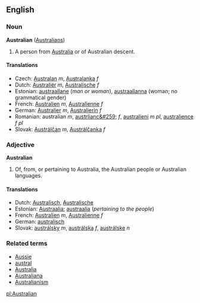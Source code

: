 ==English==
===Noun===
'''Australian''' ([[Australians]])

#A person from [[Australia]] or of Australian descent.

====Translations====
*Czech: [[Australan]] ''m'', [[Australanka]] ''f''
*Dutch: [[Australiër]] ''m'', [[Australische]] ''f''
*Estonian: [[austraallane]] (''man or woman''), [[austraallanna]] (woman; no grammatical gender)
*French: [[Australien]] ''m'', [[Australienne]] ''f''
*German: [[Australier]] ''m'', [[Australierin]] ''f''
*Romanian: australian ''m'', [[austrlianc&#259;]] ''f'', [[australieni]] ''m pl'', [[australience]] ''f pl''
*Slovak: [[Austrálčan]] ''m'', [[Austrálčanka]] ''f''

===Adjective===
'''Australian'''

#Of, from, or pertaining to Australia, the Australian people or Australian languages.

====Translations====
*Dutch: [[Australisch]], [[Australische]]
*Estonian: [[Austraalia]]; [[austraalia]] (''pertaining to the people'') 
*French: [[Australien]] ''m'', [[Australienne]] ''f''
*German: [[australisch]]
*Slovak: [[austrálsky]] ''m'', [[austrálska]] ''f'', [[austrálske]] ''n''

===Related terms===
*[[Aussie]]
*[[austral]]
*[[Australia]]
*[[Australiana]]
*[[Australianism]]

[[pl:Australian]]